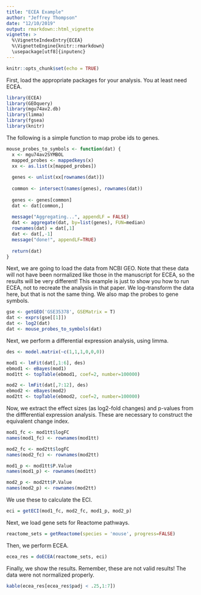 ```yaml
---
title: "ECEA Example"
author: "Jeffrey Thompson"
date: "12/10/2019"
output: rmarkdown::html_vignette
vignette: >
  %\VignetteIndexEntry{ECEA}
  %\VignetteEngine{knitr::rmarkdown}
  \usepackage[utf8]{inputenc}
---
```


```r
knitr::opts_chunk$set(echo = TRUE)
```

First, load the appropriate packages for your analysis. You at least need ECEA.

```r
library(ECEA)
library(GEOquery)
library(mgu74av2.db)
library(limma)
library(fgsea)
library(knitr)
```

The following is a simple function to map probe ids to genes.

```r
mouse_probes_to_symbols <- function(dat) {
  x <- mgu74av2SYMBOL
  mapped_probes <- mappedkeys(x)
  xx <- as.list(x[mapped_probes])
  
  genes <- unlist(xx[rownames(dat)])
  
  common <- intersect(names(genes), rownames(dat))
  
  genes <- genes[common]
  dat <- dat[common,]
  
  message("Aggregating...", appendLF = FALSE)
  dat <- aggregate(dat, by=list(genes), FUN=median)
  rownames(dat) = dat[,1]
  dat <- dat[,-1]
  message("done!", appendLF=TRUE)
  
  return(dat)
}
```

Next, we are going to load the data from NCBI GEO. Note that these data will not have been normalized like those in the manuscript for ECEA, so the results will be very different! This example is just to show you how to run ECEA, not to recreate the analysis in that paper. We log-transform the data here, but that is not the same thing. We also map the probes to gene symbols.

```r
gse <- getGEO('GSE35378', GSEMatrix = T)
dat <- exprs(gse[[1]])
dat <- log2(dat)
dat <- mouse_probes_to_symbols(dat)
```

Next, we perform a differential expression analysis, using limma.

```r
des <- model.matrix(~c(1,1,1,0,0,0))

mod1 <- lmFit(dat[,1:6], des)
ebmod1 <- eBayes(mod1)
mod1tt <- topTable(ebmod1, coef=2, number=100000)

mod2 <- lmFit(dat[,7:12], des)
ebmod2 <- eBayes(mod2)
mod2tt <- topTable(ebmod2, coef=2, number=100000)
```

Now, we extract the effect sizes (as log2-fold changes) and p-values from the diffferential expression analysis. These are necessary to construct the equivalent change index.

```r
mod1_fc <- mod1tt$logFC
names(mod1_fc) <- rownames(mod1tt)

mod2_fc <- mod2tt$logFC
names(mod2_fc) <- rownames(mod2tt)

mod1_p <- mod1tt$P.Value
names(mod1_p) <- rownames(mod1tt)

mod2_p <- mod2tt$P.Value
names(mod2_p) <- rownames(mod2tt)
```

We use these to calculate the ECI.

```r
eci = getECI(mod1_fc, mod2_fc, mod1_p, mod2_p)
```

Next, we load gene sets for Reactome pathways.

```r
reactome_sets = getReactome(species = 'mouse', progress=FALSE)
```

Then, we perform ECEA.

```r
ecea_res = doECEA(reactome_sets, eci)
```

Finally, we show the results. Remember, these are not valid results! The data were not normalized properly.

```r
kable(ecea_res[ecea_res$padj < .25,1:7])
```
